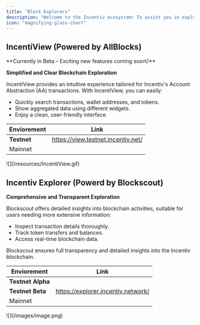 ```yaml
---
title: "Block Explorers"
description: "Welcome to the Incentiv ecosystem! To assist you in exploring the Incentiv blockchain."
icon: "magnifying-glass-chart"
---
```


## IncentiView (Powered by AllBlocks)

<Info>
  **Currently in Beta – Exciting new features coming soon\!**
</Info>

**Simplified and Clear Blockchain Exploration**

IncentiView provides an intuitive experience tailored for Incentiv's Account Abstraction (AA) transactions. With IncentiView, you can easily:

- Quickly search transactions, wallet addresses, and tokens.
- Show aggregated data using different widgets.
- Enjoy a clean, user-friendly interface.

| Enviorement | Link                               |
| ----------- | ---------------------------------- |
| **Testnet** | https://view.testnet.incentiv.net/ |
| Mainnet     |                                    |

<Frame caption="IncentiView Beta">
  ![](/resources/IncentiView.gif)
</Frame>

## Incentiv Explorer (Powerd by Blockscout)

**Comprehensive and Transparent Exploration**

Blockscout offers detailed insights into blockchain activities, suitable for users needing more extensive information:

- Inspect transaction details thoroughly.
- Track token transfers and balances.
- Access real-time blockchain data.

Blockscout ensures full transparency and detailed insights into the Incentiv blockchain.

| **Enviorement**   | **Link**                           |
| ----------------- | ---------------------------------- |
| **Testnet Alpha** |                                    |
| **Testnet Beta**  | https://explorer.incentiv.network/ |
| Mainnet           |                                    |

<Frame>
  ![](/images/image.png)
</Frame>